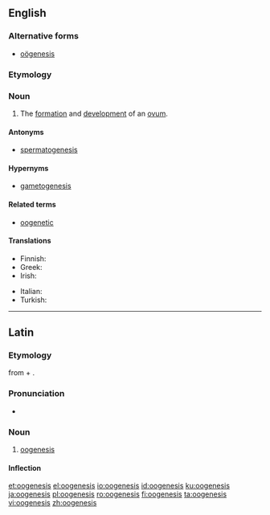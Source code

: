 ==English==
{{wikipedia}}

===Alternative forms===
* [[oögenesis]]

===Etymology===
{{confix|oo|genesis|lang=en}}

===Noun===
{{en-noun|~|oogeneses}}

# {{label|en|biology}} The [[formation]] and [[development]] of an [[ovum]].

====Antonyms====
* [[spermatogenesis]]

====Hypernyms====
* [[gametogenesis]]

====Related terms====
* [[oogenetic]]

====Translations====
{{trans-top|formation and development of ovum}}
* Finnish: {{t+|fi|oogeneesi}}
* Greek: {{t+|el|ωογένεση|f}}
* Irish: {{t|ga|úigineas|m}}
{{trans-mid}}
* Italian: {{t|it|oogenesi|f}}
* Turkish: {{t+|tr|oogenez}}
{{trans-bottom}}

----

==Latin==

===Etymology===
from {{m|grc|ᾠόν||egg}} + {{m|grc|γένεσις||origin}}.

===Pronunciation===
* {{a|Classical}} {{IPA|/o:o'ge.ne.sis/|lang=la}}

===Noun===
{{la-noun|ōogenesis||ōogenesis|f|third}}

# [[oogenesis]]

====Inflection====
{{la-decl-3rd-I-navis|ōogenesis|ōogenes}}

[[et:oogenesis]]
[[el:oogenesis]]
[[io:oogenesis]]
[[id:oogenesis]]
[[ku:oogenesis]]
[[ja:oogenesis]]
[[pl:oogenesis]]
[[ro:oogenesis]]
[[fi:oogenesis]]
[[ta:oogenesis]]
[[vi:oogenesis]]
[[zh:oogenesis]]